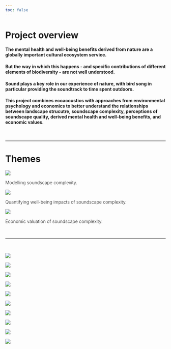 ```yaml
---
toc: false
---
```


# Project overview

#### The mental health and well-being benefits derived from nature are a globally important cultural ecosystem service.

#### But the way in which this happens - and specific contributions of different elements of biodiversity - are not well understood.

#### Sound plays a key role in our experience of nature, with bird song in particular providing the soundtrack to time spent outdoors.

#### This project combines ecoacoustics with approaches from environmental psychology and economics to better understand the relationships between landscape strucutre, soundscape complexity, perceptions of soundscape quality, derived mental health and well-being benefits, and economic values.

<br />

<hr />

# Themes {.text-center}

::: {.grid}

::: {.g-col-12 .g-col-md-4}

[![](images/sw.png)](uea.qmd)
<p class="text-center" style="font-weight: 300">
Modelling soundscape complexity.
</p>

:::

::: {.g-col-12 .g-col-md-4}

[![](images/ps.png)](surrey.qmd)
<p class="text-center" style="font-weight: 300">
Quantifying well-being impacts of soundscape complexity.
</p>

:::

::: {.g-col-12 .g-col-md-4}

[![](images/ec.png)](gla.qmd)
<p class="text-center" style="font-weight: 300">
Economic valuation of soundscape complexity.
</p>

:::  

:::

<br />

<hr />

<br />

::: light-mode
::: {layout-nrow=1 layout-valign="center"}
![](images/UEA%20Horizontal%20Logo_Blue%20Glint_PNG_RGB_N_A_41847.png)

![](images/380_University Logo Blue_Gold _PNG_ .png)

![](images/UoG_colour.png)

![](images/UKRI_ESR_Council-Logo_Horiz-RGB.png)

![](images/UKRI_NER_Council-Logo_Horiz-RGB.png)
:::
:::

::: dark-mode
::: {layout-nrow=1 layout-valign="center"}
![](images/UEA%20Reverse%20Horizontal%20Logo_Blue%20Glint_PNG_RGB_N_A_41871.png)

![](images/380_University Logo Blue_Gold _PNG_ .png)

![](images/UoG_keyline.png)

![](images/UKRI_ESR_Council-Logo_Horiz-RGB[W].png)

![](images/UKRI_NER_Council-Logo_Horiz-RGB[W].png)
:::
:::